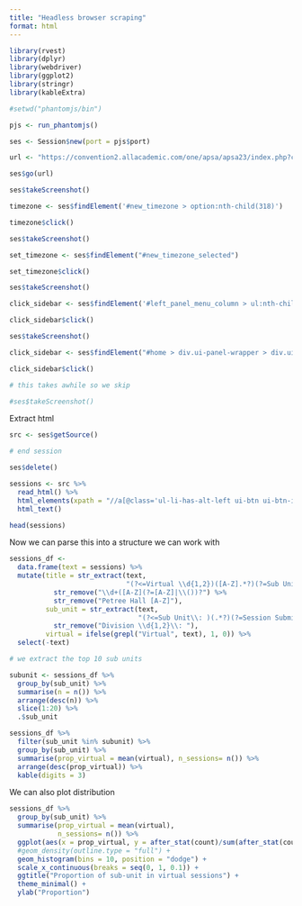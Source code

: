---
title: "Headless browser scraping"
format: html
---


```{r}

library(rvest)
library(dplyr)
library(webdriver)
library(ggplot2)
library(stringr)
library(kableExtra)

```


```{r}

#setwd("phantomjs/bin")

pjs <- run_phantomjs()

ses <- Session$new(port = pjs$port)

url <- "https://convention2.allacademic.com/one/apsa/apsa23/index.php?cmd=Online+Program+View+Selected+Session+Type+Submissions&selected_session_type_id=11476&program_focus=browse_by_session_type_submissions&PHPSESSID=f61sfq1tti3bp1kl0uk1bg5q80"

ses$go(url)

ses$takeScreenshot()

```


```{r}

timezone <- ses$findElement('#new_timezone > option:nth-child(318)')

timezone$click()

ses$takeScreenshot()

```


```{r}

set_timezone <- ses$findElement("#new_timezone_selected")

set_timezone$click()

ses$takeScreenshot()

```

```{r}

click_sidebar <- ses$findElement('#left_panel_menu_column > ul:nth-child(1) > li:nth-child(8) > a')

click_sidebar$click()

ses$takeScreenshot()

```

```{r}

click_sidebar <- ses$findElement("#home > div.ui-panel-wrapper > div.ui-content.ui-body-a > div.undefined > div > ul > li:nth-child(4) > a")

click_sidebar$click()

# this takes awhile so we skip

#ses$takeScreenshot()

```

Extract html

```{r}

src <- ses$getSource()

# end session

ses$delete()

sessions <- src %>% 
  read_html() %>% 
  html_elements(xpath = "//a[@class='ul-li-has-alt-left ui-btn ui-btn-icon-right ui-icon-carat-r']") %>% 
  html_text()

head(sessions)

```

Now we can parse this into a structure we can work with

```{r}

sessions_df <- 
  data.frame(text = sessions) %>% 
  mutate(title = str_extract(text,
                             "(?<=Virtual \\d{1,2})([A-Z].*?)(?=Sub Unit\\:)|(?<=LACC, )(.*?)(?=Sub Unit\\:)") %>% 
           str_remove("\\d+([A-Z](?=[A-Z]|\\())?") %>% 
           str_remove("Petree Hall [A-Z]"),
         sub_unit = str_extract(text,
                                "(?<=Sub Unit\\: )(.*?)(?=Session Submission)") %>% 
           str_remove("Division \\d{1,2}\\: "),
         virtual = ifelse(grepl("Virtual", text), 1, 0)) %>% 
  select(-text) 

# we extract the top 10 sub units

subunit <- sessions_df %>% 
  group_by(sub_unit) %>% 
  summarise(n = n()) %>% 
  arrange(desc(n)) %>% 
  slice(1:20) %>% 
  .$sub_unit

sessions_df %>% 
  filter(sub_unit %in% subunit) %>% 
  group_by(sub_unit) %>% 
  summarise(prop_virtual = mean(virtual), n_sessions= n()) %>% 
  arrange(desc(prop_virtual)) %>% 
  kable(digits = 3)

```

We can also plot distribution

```{r}

sessions_df %>% 
  group_by(sub_unit) %>% 
  summarise(prop_virtual = mean(virtual), 
            n_sessions= n()) %>% 
  ggplot(aes(x = prop_virtual, y = after_stat(count)/sum(after_stat(count)))) +
  #geom_density(outline.type = "full") +
  geom_histogram(bins = 10, position = "dodge") +
  scale_x_continuous(breaks = seq(0, 1, 0.1)) +
  ggtitle("Proportion of sub-unit in virtual sessions") +
  theme_minimal() +
  ylab("Proportion")

```

